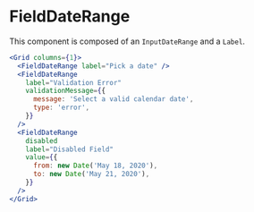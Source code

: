 
<Meta
  component={FieldDateRange}
  title="Docs/Components/Fields/FieldDateRange"
/>

# FieldDateRange

This component is composed of an `InputDateRange` and a `Label`.

```jsx
<Grid columns={1}>
  <FieldDateRange label="Pick a date" />
  <FieldDateRange
    label="Validation Error"
    validationMessage={{
      message: 'Select a valid calendar date',
      type: 'error',
    }}
  />
  <FieldDateRange
    disabled
    label="Disabled Field"
    value={{
      from: new Date('May 18, 2020'),
      to: new Date('May 21, 2020'),
    }}
  />
</Grid>
```
